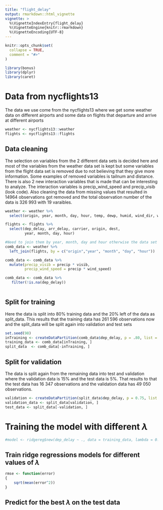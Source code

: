 ```yaml
---
title: "flight_delay"
output: rmarkdown::html_vignette
vignette: >
  %\VignetteIndexEntry{flight_delay}
  %\VignetteEngine{knitr::rmarkdown}
  %\VignetteEncoding{UTF-8}
---
```


```r
knitr::opts_chunk$set(
  collapse = TRUE,
  comment = "#>"
)
```

```r
library(bonus)
library(dplyr)
library(caret)
```

# Data from nycflights13
The data we use come from the nycflights13 where we get some weather data on different airports and some data on flights that departure and arrive at different airports
```r
weather <- nycflights13::weather
flights <- nycflights13::flights
```


## Data cleaning 
The selection on variables from the 2 different data sets is decided here and most of the variables from the weather data set is kept but some variables from the flight data set is removed due to not believing that they give more information. Some examples of removed variables is tailnum and distance.
There is also 2 new interaction variables that is made that can be interesting to analyze. The interaction variables is precip_wind_speed and precip_visib (look code).
Also cleaning the data from missing values that resulted in 14964 observations got removed and the total observation number of the data is 326 993 with 19 varaibles.

```r
weather <- weather %>% 
  select(origin, year, month, day, hour, temp, dewp, humid, wind_dir, wind_speed, precip, pressure, visib)

flights <- flights %>% 
  select(dep_delay, arr_delay, carrier, origin, dest,
         year, month, day, hour)

#Need to join them by year, month, day and hour otherwise the data set gets too big for only origin 
comb_data <- weather %>% 
  left_join(flights, by = c("origin","year", "month", "day", "hour"))

comb_data <- comb_data %>% 
  mutate(precip_visib = precip * visib,
         precip_wind_speed = precip * wind_speed)

comb_data <- comb_data %>% 
   filter(!is.na(dep_delay))
  
```

## Split for training 
Here the data is split into 80% training data and the 20% left of the data as split_data. This results that the training data has 261 596 observations now and the split_data will be split again into validation and test sets 
```r
set.seed(98)
inTraining <- createDataPartition(comb_data$dep_delay, p = .80, list = FALSE)
training_data <- comb_data[inTraining, ]
split_data  <- comb_data[-inTraining, ]
```

## Split for validation 
The data is split again from the remaining data into test and validation where the validation data is 15% and the test data is 5%. That results to that the test data has 16 347 observations and the validation data has 49 050 observations. 
```r

validation <- createDataPartition(split_data$dep_delay, p = 0.75, list = FALSE)
validation_data <- split_data[validation, ]
test_data <- split_data[-validation, ]
```


# Training the model with different $\lambda$ 

```r
#model <- ridgereg$new(dep_delay ~ ., data = training_data, lambda = 0.5)
```



## Train ridge regressions models for different values of $\lambda$

```r
rmse <- function(error)
{
    sqrt(mean(error^2))
}

```



## Predict for the best $\lambda$ on the test data
```r



```




